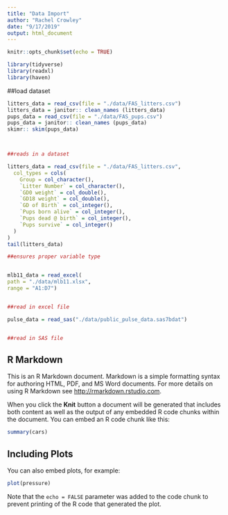 ```yaml
---
title: "Data Import"
author: "Rachel Crowley"
date: "9/17/2019"
output: html_document
---
```


```r
knitr::opts_chunk$set(echo = TRUE)

library(tidyverse) 
library(readxl)
library(haven)
```

##load dataset 

```r
litters_data = read_csv(file = "./data/FAS_litters.csv")
litters_data = janitor:: clean_names (litters_data)
pups_data = read_csv(file = "./data/FAS_pups.csv")
pups_data = janitor:: clean_names (pups_data)
skimr:: skim(pups_data) 



##reads in a dataset

litters_data = read_csv(file = "./data/FAS_litters.csv",
  col_types = cols(
    Group = col_character(),
    `Litter Number` = col_character(),
    `GD0 weight` = col_double(),
    `GD18 weight` = col_double(),
    `GD of Birth` = col_integer(),
    `Pups born alive` = col_integer(),
    `Pups dead @ birth` = col_integer(),
    `Pups survive` = col_integer()
  )
)
tail(litters_data)

##ensures proper variable type 


mlb11_data = read_excel(
path = "./data/mlb11.xlsx", 
range = "A1:D7")


##read in excel file

pulse_data = read_sas("./data/public_pulse_data.sas7bdat")


##read in SAS file
```


## R Markdown

This is an R Markdown document. Markdown is a simple formatting syntax for authoring HTML, PDF, and MS Word documents. For more details on using R Markdown see <http://rmarkdown.rstudio.com>.

When you click the **Knit** button a document will be generated that includes both content as well as the output of any embedded R code chunks within the document. You can embed an R code chunk like this:

```r
summary(cars)
```

## Including Plots

You can also embed plots, for example:

```r
plot(pressure)
```

Note that the `echo = FALSE` parameter was added to the code chunk to prevent printing of the R code that generated the plot.

